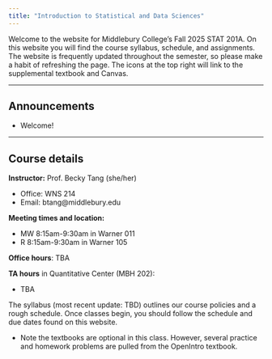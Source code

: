 ```yaml
---
title: "Introduction to Statistical and Data Sciences"
---
```


Welcome to the website for Middlebury College’s Fall 2025 STAT 201A. On this website you will find the course syllabus, schedule, and assignments. The website is frequently updated throughout the semester, so please make a habit of refreshing the page. The icons at the top right will link to the supplemental textbook and Canvas.

------------------------------------------------------------------------

## Announcements

-   Welcome!

------------------------------------------------------------------------

## Course details

**Instructor:** Prof. Becky Tang (she/her)

-   Office: WNS 214
-   Email: btang\@middlebury.edu

**Meeting times and location:**

-   MW 8:15am-9:30am in Warner 011
-   R 8:15am-9:30am in Warner 105

**Office hours**: TBA

**TA hours** in Quantitative Center (MBH 202):

-   TBA

The syllabus (most recent update: TBD) outlines our course policies and a rough schedule. Once classes begin, you should follow the schedule and due dates found on this website.

-   Note the textbooks are optional in this class. However, several practice and homework problems are pulled from the OpenIntro textbook.

